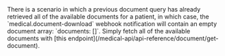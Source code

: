 <Tip>
  There is a scenario in which a previous document query has already retrieved all of the available
  documents for a patient, in which case, the `medical.document-download` webhook notification will
  contain an empty document array: `documents: []`. Simply fetch all of the available documents with
  [this endpoint](/medical-api/api-reference/document/get-document).
</Tip>
